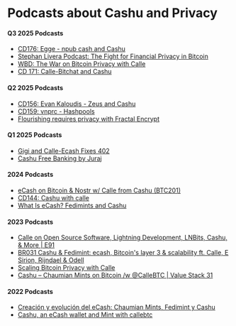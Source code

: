 
# Podcasts about Cashu and Privacy

#### Q3 2025 Podcasts

- [CD176: Egge - npub cash and Cashu](https://serve.podhome.fm/episodepage/CitadelDispatch/cd176-egge--npub-cash-and-cashu)
- [Stephan Livera Podcast: The Fight for Financial Privacy in Bitcoin](https://www.youtube.com/watch?v=pwtjCXM1fyU)
- [WBD: The War on Bitcoin Privacy with Calle](https://youtu.be/iYbThF8uRA8)
- [CD 171: Calle-Bitchat and Cashu](https://serve.podhome.fm/episodepage/CitadelDispatch/cd171-calle--bitchat-and-cashu)

#### Q2 2025 Podcasts 
- [CD156: Evan Kaloudis - Zeus and Cashu](https://www.podpage.com/citadeldispatch/cd156-evan-kaloudis-zeus-and-cashu/)
- [CD159: vnprc - Hashpools](https://www.podpage.com/citadeldispatch/cd159-vnprc-hashpools/)
- [Flourishing requires privacy  with Fractal Encrypt](https://www.youtube.com/watch?v=mSzupTh7_lc)


#### Q1 2025 Podcasts
- [Gigi and Calle-Ecash Fixes 402](http://fountain.fm/episode/mRBFoMz8dQq6AEDcSObI)
- [Cashu Free Banking by Juraj](https://juraj.bednar.io/en/blog-en/2025/03/18/cashu-bitcoin-freebanking/)


#### 2024 Podcasts
- [eCash on Bitcoin & Nostr w/ Calle from Cashu (BTC201)](https://www.youtube.com/watch?v=Z55drsUfIos)
- [CD144: Cashu with calle](https://podbay.fm/p/citadel-dispatch/e/1731963542)  
- [What Is eCash? Fedimints and Cashu](https://www.youtube.com/watch?v=j4Fb-opygWo)

#### 2023 Podcasts
- [Calle on Open Source Software, Lightning Development, LNBits, Cashu, & More | E91](https://www.youtube.com/watch?v=Ikhf5GwVD8Y)
- [BR031 Cashu & Fedimint: ecash, Bitcoin's layer 3 & scalability ft. Calle, E Sirion, Rijndael & Odell](https://www.youtube.com/watch?v=-nzVYVcdk9M)
- [Scaling Bitcoin Privacy with Calle](https://www.youtube.com/watch?v=kUJmHo990Fk)
- [Cashu – Chaumian Mints on Bitcoin /w @CalleBTC | Value Stack 31](https://www.youtube.com/watch?v=EkrmdQ1jn50)

#### 2022 Podcasts
- [Creación y evolución del eCash: Chaumian Mints, Fedimint y Cashu](https://www.youtube.com/watch?v=_XmQSpAhFN4)
- [Cashu, an eCash wallet and Mint with callebtc](https://www.youtube.com/watch?v=zdtRT7phXBo)